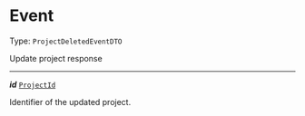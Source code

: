 


# Event

Type: `ProjectDeletedEventDTO`

Update project response



---

***id*** [`ProjectId`](/docs/project--page#projectid)

Identifier of the updated project.


